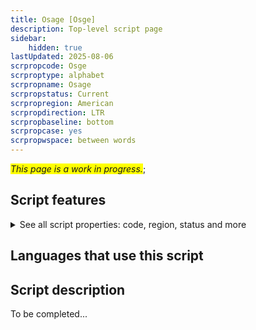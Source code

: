 ```yaml
---
title: Osage [Osge]
description: Top-level script page
sidebar:
    hidden: true
lastUpdated: 2025-08-06
scrpropcode: Osge
scrproptype: alphabet
scrpropname: Osage
scrpropstatus: Current
scrpropregion: American
scrpropdirection: LTR
scrpropbaseline: bottom
scrpropcase: yes
scrpropwspace: between words
---
```


<span style='background-color:yellow'>_This page is a work in progress._</span>;


## Script features

<details>
<summary> See all script properties: code, region, status and more</summary>
<ScriptInfo />
</details>

## Languages that use this script

<WsList script='Osge' wsMax='5' />

## Script description

To be completed...

